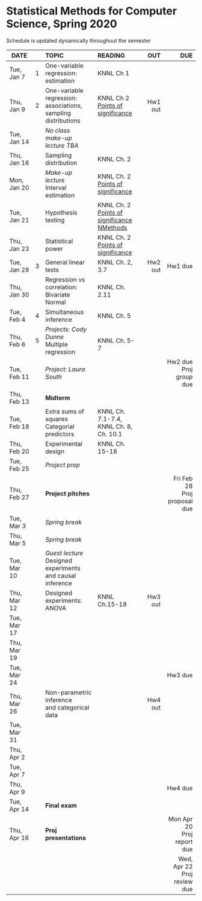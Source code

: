 <h1> Statistical Methods for Computer Science, Spring 2020 </h1>
Schedule is updated dynamically throughout the semester
</br>

<font size="3">

| DATE        |    | TOPIC            |READING     |      OUT |        DUE |
| ---------   | -- |:-----------------|:--------------| --------:| ----------:|
| Tue, Jan 7  | 1  |One-variable regression:</br>estimation| KNNL Ch 1|          |            |
| Thu, Jan 9  | 2  |One-variable regression:</br>associations, sampling distributions| KNNL Ch 2</br>[Points of significance](https://www.nature.com/articles/nmeth.2613)|  Hw1 out |            |
| Tue, Jan 14 |    | *No class</br>make-up lecture TBA*   |          |          |            |
| Thu, Jan 16 |    | Sampling distribution |  KNNL Ch. 2             |          |  |
| Mon, Jan 20 |    | *Make-up lecture*</br>Interval estimation  | KNNL Ch. 2</br>[Points of significance](https://www.nature.com/articles/nmeth.2659) |          |            |
| Tue, Jan 21 |    |  Hypothesis testing                |   KNNL Ch. 2</br>[Points of significance](https://www.nature.com/articles/nmeth.2698)</br>[NMethods](https://www.nature.com/articles/nmeth.3288)            |          |            |
| Thu, Jan 23 |    | Statistical power | KNNL Ch. 2</br>[Points of significance](https://www.nature.com/articles/nmeth.2738)  |          |            |
| Tue, Jan 28 | 3  |  General linear tests  |  KNNL Ch. 2, 3.7  |Hw2 out   | Hw1 due    |
| Thu, Jan 30 |    |Regression vs correlation:<br>Bivariate Normal| KNNL Ch. 2.11|       |            |
| Tue, Feb 4  | 4  |  Simultaneous inference  |  KNNL Ch. 5             |          |            |
| Thu, Feb 6  | 5  |*Projects: Cody Dunne*</br>Multiple regression |  </br>KNNL Ch. 5-7             |          |            |
| Tue, Feb 11 |    |*Project: Laura South* |               |          | Hw2 due</br>Proj group due| 
| Thu, Feb 13 |    | **Midterm**  |               |          |            |
| Tue, Feb 18 |    |  Extra sums of squares</br>Categorial predictors           |    KNNL Ch. 7.1-7.4,</br>KNNL Ch. 8, Ch. 10.1           |          |            |
| Thu, Feb 20 |    | Experimental design                 |   KNNL Ch. 15-18            |          |            |
| Tue, Feb 25 |    | *Project prep*|              |          |            |
| Thu, Feb 27 |    | **Project pitches** |            |          |Fri Feb 28</br>Proj proposal due|
| Tue, Mar 3  |    |  *Spring break*  |               |          |            |
| Thu, Mar 5  |    |  *Spring break*  |               |          |            |
| Tue, Mar 10 |    |*Guest lecture*</br>Designed experiments</br>and causal inference||  ||
| Thu, Mar 12 |    | Designed experiments:</br>ANOVA  |  KNNL Ch.15-18             |   Hw3 out        |            |
| Tue, Mar 17 |    |                  |               |          |            |
| Thu, Mar 19 |    |                  |               |          |            |
| Tue, Mar 24 |    |                  |               |          | Hw3 due    |
| Thu, Mar 26 |    |Non-parametric inference</br>and categorical data||Hw4 out||
| Tue, Mar 31 |    |              |               |          |            |
| Thu, Apr 2  |    |              |               |          |            |
| Tue, Apr 7  |    |                  |               |          |            |
| Thu, Apr 9  |    |                  |               |          |  Hw4 due   | 
| Tue, Apr 14 |    | **Final exam**  |                |          |            |
| Thu, Apr 16 |    | **Proj presentations**  |        |          |  Mon Apr 20</br>Proj report due  |
|             |    |                  |               |          |  Wed, Apr 22</br>Proj review due |
</font>






